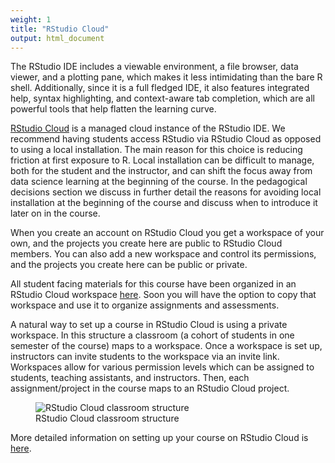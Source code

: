 ```yaml
---
weight: 1
title: "RStudio Cloud"
output: html_document
---
```


The RStudio IDE includes a viewable environment, a file browser, data viewer, 
and a plotting pane, which makes it less intimidating than the bare R shell. 
Additionally, since it is a full fledged IDE, it also features integrated help, 
syntax highlighting, and context-aware tab completion, which are all powerful 
tools that help flatten the learning curve.

[RStudio Cloud](https://rstudio.cloud/) is a managed cloud instance of the 
RStudio IDE. We recommend having students access RStudio via RStudio Cloud 
as opposed to using a local installation. The main reason for this choice is 
reducing friction at first exposure to R. Local installation can be difficult 
to manage, both for the student and the instructor, and can shift the focus 
away from data science learning at the beginning of the course. In the 
pedagogical decisions section we discuss in further detail the reasons for 
avoiding local installation at the beginning of the course and discuss when 
to introduce it later on in the course.

When you create an account on RStudio Cloud you get a workspace of your own, 
and the projects you create here are public to RStudio Cloud members. You can 
also add a new workspace and control its permissions, and the projects you 
create here can be public or private.

All student facing materials for this course have been organized in an RStudio 
Cloud workspace [here](https://rstudio.cloud/spaces/1655/projects). Soon you will 
have the option to copy that workspace and use it to organize assignments and 
assessments.

A natural way to set up a course in RStudio Cloud is using a private workspace. 
In this structure a classroom (a cohort of students in one semester of the course) 
maps to a workspace. Once a workspace is set up, instructors can invite students 
to the workspace via an invite link. Workspaces allow for various permission 
levels which can be assigned to students, teaching assistants, and instructors. 
Then, each assignment/project in the course maps to an RStudio Cloud project. 

![RStudio Cloud classroom structure](../../images/rscloud-bigpicture.png)

More detailed information on setting up your course on RStudio Cloud is [here](/20-tech-stack/01-rscloud/).